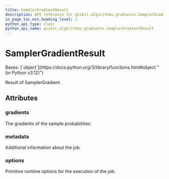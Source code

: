 ```yaml
---
title: SamplerGradientResult
description: API reference for qiskit.algorithms.gradients.SamplerGradientResult
in_page_toc_min_heading_level: 1
python_api_type: class
python_api_name: qiskit.algorithms.gradients.SamplerGradientResult
---
```


# SamplerGradientResult

<Class id="qiskit.algorithms.gradients.SamplerGradientResult" isDedicatedPage={true} github="https://github.com/qiskit/qiskit/tree/stable/0.25/qiskit/algorithms/gradients/base/sampler_gradient_result.py" signature="qiskit.algorithms.gradients.SamplerGradientResult(gradients, metadata, options)" modifiers="class">
  Bases: [`object`](https://docs.python.org/3/library/functions.html#object "(in Python v3.12)")

  Result of SamplerGradient.

  ## Attributes

  ### gradients

  <Attribute id="qiskit.algorithms.gradients.SamplerGradientResult.gradients" attributeTypeHint="list[list[dict[int, float]]]">
    The gradients of the sample probabilities.
  </Attribute>

  ### metadata

  <Attribute id="qiskit.algorithms.gradients.SamplerGradientResult.metadata" attributeTypeHint="list[dict[str, Any]]">
    Additional information about the job.
  </Attribute>

  ### options

  <Attribute id="qiskit.algorithms.gradients.SamplerGradientResult.options" attributeTypeHint="Options">
    Primitive runtime options for the execution of the job.
  </Attribute>
</Class>

